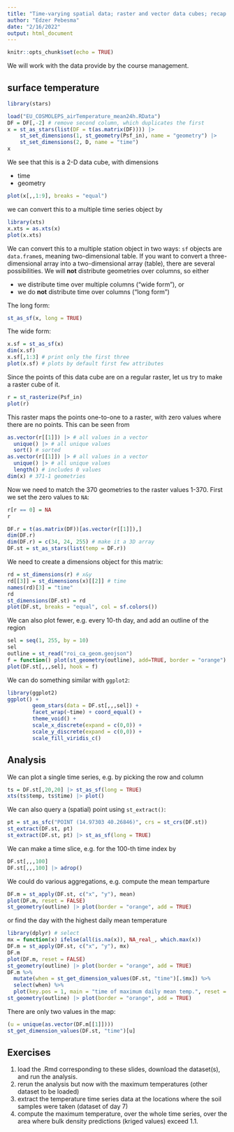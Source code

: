 ```yaml
---
title: "Time-varying spatial data; raster and vector data cubes; recap on ECZ Geospatial modelling"
author: "Edzer Pebesma"
date: "2/16/2022"
output: html_document
---
```


```r
knitr::opts_chunk$set(echo = TRUE)
```

We will work with the data provide by the course management.

## surface temperature

```r
library(stars)

load("EU_COSMOLEPS_airTemperature_mean24h.RData")
DF = DF[,-2] # remove second column, which duplicates the first
x = st_as_stars(list(DF = t(as.matrix(DF)))) |> 
	st_set_dimensions(1, st_geometry(Psf_in), name = "geometry") |>
	st_set_dimensions(2, D, name = "time")
x
```

We see that this is a 2-D data cube, with dimensions

* time
* geometry

```r
plot(x[,,1:9], breaks = "equal")
```

we can convert this to a multiple time series object by
```r
library(xts)
x.xts = as.xts(x)
plot(x.xts)
```

We can convert this to a multiple station object in two ways: `sf`
objects are `data.frame`s, meaning two-dimensional table. If you
want to convert a three-dimensional array into a two-dimensional
array (table), there are several possibilities.  We will **not**
distribute geometries over columns, so either

* we distribute time over multiple columns ("wide form"), or
* we do **not** distribute time over columns ("long form")

The long form:

```r
st_as_sf(x, long = TRUE)
```

The wide form:
```r
x.sf = st_as_sf(x)
dim(x.sf)
x.sf[,1:3] # print only the first three 
plot(x.sf) # plots by default first few attributes
```

Since the points of this data cube are on a regular raster, let us
try to make a raster cube of it.

```r
r = st_rasterize(Psf_in)
plot(r)
```

This raster maps the points one-to-one to a raster, with zero
values where there are no points. This can be
seen from
```r
as.vector(r[[1]]) |> # all values in a vector
  unique() |> # all unique values
  sort() # sorted
as.vector(r[[1]]) |> # all values in a vector
  unique() |> # all unique values
  length() # includes 0 values
dim(x) # 371-1 geometries
```

Now we need to match the 370 geometries to the raster values 1-370. First we
set the zero values to `NA`:
```r
r[r == 0] = NA
r
```

```r
DF.r = t(as.matrix(DF))[as.vector(r[[1]]),]
dim(DF.r)
dim(DF.r) = c(34, 24, 255) # make it a 3D array
DF.st = st_as_stars(list(temp = DF.r))
```

We need to create a dimensions object for this matrix:
```r
rd = st_dimensions(r) # x&y
rd[[3]] = st_dimensions(x)[[2]] # time
names(rd)[3] = "time"
rd
st_dimensions(DF.st) = rd
plot(DF.st, breaks = "equal", col = sf.colors())
```

We can also plot fewer, e.g. every 10-th day, and add an outline of the region
```r
sel = seq(1, 255, by = 10)
sel
outline = st_read("roi_ca_geom.geojson")
f = function() plot(st_geometry(outline), add=TRUE, border = "orange")
plot(DF.st[,,,sel], hook = f)
```

We can do something similar with `ggplot2`:
```r
library(ggplot2)
ggplot() + 
		geom_stars(data = DF.st[,,,sel]) +
        facet_wrap(~time) + coord_equal() +
        theme_void() +
        scale_x_discrete(expand = c(0,0)) +
        scale_y_discrete(expand = c(0,0)) +
        scale_fill_viridis_c()
```

## Analysis

We can plot a single time series, e.g. by picking the row and column
```r
ts = DF.st[,20,20] |> st_as_sf(long = TRUE)
xts(ts$temp, ts$time) |> plot()
```

We can also query a (spatial) point using `st_extract()`:
```r
pt = st_as_sfc("POINT (14.97303 40.26846)", crs = st_crs(DF.st))
st_extract(DF.st, pt)
st_extract(DF.st, pt) |> st_as_sf(long = TRUE)
```

We can make a time slice, e.g. for the 100-th time index by
```r
DF.st[,,,100]
DF.st[,,,100] |> adrop()
```

We could do various aggregations, e.g. compute the mean temparture
```r
DF.m = st_apply(DF.st, c("x", "y"), mean)
plot(DF.m, reset = FALSE)
st_geometry(outline) |> plot(border = "orange", add = TRUE)
```

or find the day with the highest daily mean temperature
```r
library(dplyr) # select
mx = function(x) ifelse(all(is.na(x)), NA_real_, which.max(x))
DF.m = st_apply(DF.st, c("x", "y"), mx)
DF.m
plot(DF.m, reset = FALSE)
st_geometry(outline) |> plot(border = "orange", add = TRUE)
DF.m %>%
  mutate(when = st_get_dimension_values(DF.st, "time")[.$mx]) %>%
  select(when) %>%
  plot(key.pos = 1, main = "time of maximum daily mean temp.", reset = FALSE)
st_geometry(outline) |> plot(border = "orange", add = TRUE)
```

There are only two values in the map:
```r
(u = unique(as.vector(DF.m[[1]])))
st_get_dimension_values(DF.st, "time")[u]
```

## Exercises

1. load the .Rmd corresponding to these slides, download the dataset(s), and run the analysis.
2. rerun the analysis but now with the maximum temperatures (other dataset to be loaded)
3. extract the temperature time series data at the locations where the soil samples were taken (dataset of day 7)
4. compute the maximum temperature, over the whole time series, over the area where bulk density predictions (kriged values) exceed 1.1.
